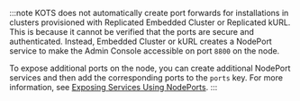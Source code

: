 :::note
KOTS does not automatically create port forwards for installations in clusters provisioned with Replicated Embedded Cluster or Replicated kURL. This is because it cannot be verified that the ports are secure and authenticated. Instead, Embedded Cluster or kURL creates a NodePort service to make the Admin Console accessible on port `8800` on the node. 

To expose additional ports on the node, you can create additional NodePort services and then add the corresponding ports to the `ports` key. For more information, see [Exposing Services Using NodePorts](/vendor/kurl-nodeport-services).
:::